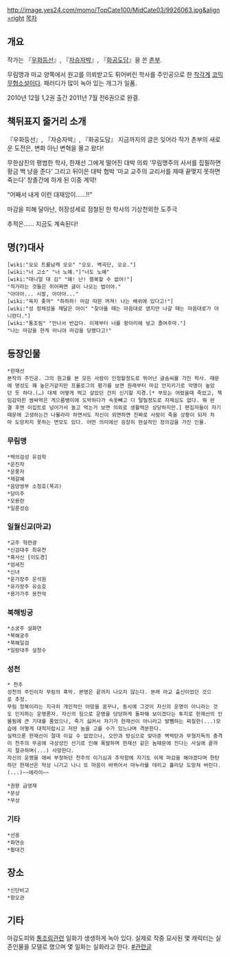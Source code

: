 http://image.yes24.com/momo/TopCate100/MidCate03/9926063.jpg&align=right [[목차]]
== 개요 ==
작가는 『[[우화등선]]』, 『[[자승자박]]』, 『[[화공도담]]』을 쓴 [[촌부]].

무림맹과 마교 양쪽에서 원고를 의뢰받고도 튀어버린 학사를 주인공으로 한 [[착각계]] [[코믹]] [[무협소설]]이다. 패러디가 많이 녹아 있는 개그가 일품.

2010년 12월 1,2권 출간 
2011년 7월 전6권으로 완결.

== 책뒤표지 줄거리 소개 ==
『우화등선』, 『자승자박』, 『화공도담』
지금까지의 글은 잊어라
작가 촌부의 새로운 도전은, 변화 아닌 변혁을 몰고 왔다!

무한삼진의 평범한 학사, 한재선
그에게 떨어진 대박 의뢰
‘무림맹주의 사서를 집필하면 황금 백 냥을 준다’
그리고 뒤이은 대박 협박
‘마교 교주의 교리서를 제때 끝맺지 못하면 죽는다’
창졸간에 하게 된 이중 계약!

“어째서 내게 이런 대재앙이……!!”

마감을 피해 달아난,
허장성세로 점철된 한 학사의 기상천외한 도주극

추적은…… 지금도 계속된다! 

== 명(?)대사 ==
 [wiki:"오오 트롤남캐 오오" "오오. 벽곡단, 오오."]
 [wiki:"너 고소" "너 노예."]"너도 노예"
 [wiki:"대니얼 대 김" "왜! 난! 햄복할 수 없어!"]
 "작가라는 것들은 쥐어짜면 글이 나오는 법이야."     
 "아아아... 시발, 아아아..."
 [wiki:"육지 좆까" "하하하! 마감 따윈 꺼져! 나는 배위에 있다고!"]
 [wiki:"성 정체성을 깨달은 아이" "찾아올 때는 마음대로 였지만 나갈 때는 마음대로가 아니란다."]
 [wiki:"통조림" "만나서 반갑다. 이제부터 너를 항아리에 넣고 졸여주마."]
 "나는 마감을 한게 아니야 마감을 당했다고!"

== 등장인물 ==
 *한재선
 본작의 주인공. 그의 원고를 본 모든 사람이 인정할정도로 뛰어난 글솜씨를 가진 학사. 때문에 명성도 꽤 높은거같지만 프롤로그의 평가를 보면 원래부터 마감 안지키기로 악명이 높았던 듯 하다.(…) 대체 어떻게 먹고 살았던 건지 신기할 지경.[* 부모는 어렸을때 죽었고, 책임감따윈 쌈싸먹은 게으름뱅이에 도박하다가 속옷빼고 다 털릴정도로 자제심도 없다. 뭐 완결 후엔 이집트로 넘어가서 놀고 먹는거 보면 의외로 생활력은 상당하지만.] 편집자들이 자기때문에 고생하는건 나몰라라 하면서도 자신이 외면하면 진짜로 사람이 죽을 상황이 되자 차마 도망치지 못하는 면모도 있다. 어떤 의미에선 굉장히 현실적인 정의감을 가진 인물.
=== 무림맹 ===
 *백의검성 유검학
 *운진자
 *운풍자
 *제갈혜
 *음양쌍부 소청호(목괴)
 *당미주
 *모용란
 *일륜성승
=== 일월신교(마교) ===
 *교주 혁련광
 *신검대주 최유찬
 *흑사신 [이도경]
 *엄세진
 *신녀
 *운가장주 운석원
 *유가장주 유승호
 *용가가주 용천악
=== 북해빙궁 ===
 *소궁주 설화연
 *북해궁주
 *북해일검
 *일랑대주 설청수
=== 성천 ===
 * 천주
 성천의 주인이자 무림의 흑막. 본명은 끝까지 나오지 않는다. 본래 마교 출신이었던 것으로 추정.
 무림 정복이라는 지극히 개인적인 야망을 꿈꾸나, 동시에 그것이 자신의 운명이 아니라는 것도 인지하는 운명론자. 자신의 힘으로 운명을 당당하게 돌파해 보이겠다는 투지로 한재선의 인물됨에 큰 기대를 품었으나, 죽기 싫어서 자기가 한재선이 아니라고 발뺌하는 찌질한(...)모습에 어떻게 대적자랍시고 저딴 놈을 고를 수가 있느냐며 격분한다.
 실력으론 한재선이 절대 이길 수 없었으나, 오만과 방심으로 맞아준 벽력탄과 무형지독의 충격이 천주의 무공에 극상성인 선기로 인해 폭발하며 한재선 같은 놈때문에 진다는 사실에 끝까지 절규하며(...) 사망한다.
 자신의 운명을 애써 부정하던 천주의 이기심과 추악함에 자기도 이제 마감을 해야겠다며 한탄하던 한재선은 막상 니기고 나니 또 마음이 바뀌어서 마누라를 데리고 홀라당 도망쳐 버린다.(...)~~에라이~~

 *권왕 금영재
 *문상
 *무상
=== 기타 ===
 *선옹
 *화연승
 *황대건
== 장소 ==
 *신단비고
 *항오관

== 기타 ==
마감도피와 [[통조림]]관련 일화가 생생하게 녹아 있다.
실제로 작중 묘사된 몇 캐릭터는 실존인물을 모델로 했으며 몇 일화는 실화라고 한다. [http://www.munpia.com/bbs/zboard.php?id=mu3&page=1&sn1=&divpage=6&sn=off&ss=on&sc=on&keyword=마감무림&select_arrange=headnum&desc=asc&no=29295 #관련글]
